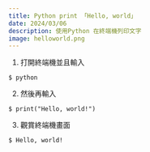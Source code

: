 ```yaml
---
title: Python print 「Hello, world」
date: 2024/03/06
description: 使用Python 在終端機列印文字
image: helloworld.png
---
```


1. 打開終端機並且輸入
```
$ python
```
2. 然後再輸入
```
$ print("Hello, world!")
```
3. 觀賞終端機畫面
```
$ Hello, world!
```